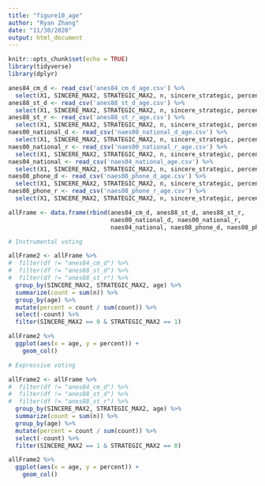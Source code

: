 ```yaml
---
title: "figure10_age"
author: "Ryan Zhang"
date: "11/30/2020"
output: html_document
---
```


```r
knitr::opts_chunk$set(echo = TRUE)
library(tidyverse)
library(dplyr)
```


```r

anes84_cm_d <- read_csv('anes84_cm_d_age.csv') %>%
  select(X1, SINCERE_MAX2, STRATEGIC_MAX2, n, sincere_strategic, percent, df, age)
anes88_st_d <- read_csv('anes88_st_d_age.csv') %>%
  select(X1, SINCERE_MAX2, STRATEGIC_MAX2, n, sincere_strategic, percent, df, age)
anes88_st_r <- read_csv('anes88_st_r_age.csv') %>%
  select(X1, SINCERE_MAX2, STRATEGIC_MAX2, n, sincere_strategic, percent, df, age)
naes00_national_d <- read_csv('naes00_national_d_age.csv') %>%
  select(X1, SINCERE_MAX2, STRATEGIC_MAX2, n, sincere_strategic, percent, df, age) 
naes00_national_r <- read_csv('naes00_national_r_age.csv') %>%
  select(X1, SINCERE_MAX2, STRATEGIC_MAX2, n, sincere_strategic, percent, df, age)
naes04_national <- read_csv('naes04_national_age.csv') %>%
  select(X1, SINCERE_MAX2, STRATEGIC_MAX2, n, sincere_strategic, percent, df, age)
naes08_phone_d <- read_csv('naes08_phone_d_age.csv') %>%
  select(X1, SINCERE_MAX2, STRATEGIC_MAX2, n, sincere_strategic, percent, df, age)
naes08_phone_r <- read_csv('naes08_phone_r_age.csv') %>%
  select(X1, SINCERE_MAX2, STRATEGIC_MAX2, n, sincere_strategic, percent, df, age)

allFrame <- data.frame(rbind(anes84_cm_d, anes88_st_d, anes88_st_r,
                             naes00_national_d, naes00_national_r,
                             naes04_national, naes08_phone_d, naes08_phone_r))

# Instrumental voting

allFrame2 <- allFrame %>%
#  filter(df != "anes84_cm_d") %>%
#  filter(df != "anes88_st_d") %>%
#  filter(df != "anes88_st_r") %>%
  group_by(SINCERE_MAX2, STRATEGIC_MAX2, age) %>%
  summarize(count = sum(n)) %>%
  group_by(age) %>%
  mutate(percent = count / sum(count)) %>%
  select(-count) %>%
  filter(SINCERE_MAX2 == 0 & STRATEGIC_MAX2 == 1)

allFrame2 %>%
  ggplot(aes(x = age, y = percent)) + 
    geom_col()

# Expressive voting

allFrame2 <- allFrame %>%
#  filter(df != "anes84_cm_d") %>%
#  filter(df != "anes88_st_d") %>%
#  filter(df != "anes88_st_r") %>%
  group_by(SINCERE_MAX2, STRATEGIC_MAX2, age) %>%
  summarize(count = sum(n)) %>%
  group_by(age) %>%
  mutate(percent = count / sum(count)) %>%
  select(-count) %>%
  filter(SINCERE_MAX2 == 1 & STRATEGIC_MAX2 == 0)

allFrame2 %>%
  ggplot(aes(x = age, y = percent)) + 
    geom_col()

```

